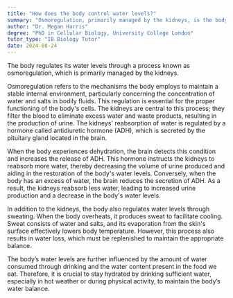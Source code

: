 ```yaml
---
title: "How does the body control water levels?"
summary: "Osmoregulation, primarily managed by the kidneys, is the body's process for controlling water levels."
author: "Dr. Megan Harris"
degree: "PhD in Cellular Biology, University College London"
tutor_type: "IB Biology Tutor"
date: 2024-08-24
---
```


The body regulates its water levels through a process known as osmoregulation, which is primarily managed by the kidneys.

Osmoregulation refers to the mechanisms the body employs to maintain a stable internal environment, particularly concerning the concentration of water and salts in bodily fluids. This regulation is essential for the proper functioning of the body's cells. The kidneys are central to this process; they filter the blood to eliminate excess water and waste products, resulting in the production of urine. The kidneys' reabsorption of water is regulated by a hormone called antidiuretic hormone (ADH), which is secreted by the pituitary gland located in the brain.

When the body experiences dehydration, the brain detects this condition and increases the release of ADH. This hormone instructs the kidneys to reabsorb more water, thereby decreasing the volume of urine produced and aiding in the restoration of the body's water levels. Conversely, when the body has an excess of water, the brain reduces the secretion of ADH. As a result, the kidneys reabsorb less water, leading to increased urine production and a decrease in the body's water levels.

In addition to the kidneys, the body also regulates water levels through sweating. When the body overheats, it produces sweat to facilitate cooling. Sweat consists of water and salts, and its evaporation from the skin's surface effectively lowers body temperature. However, this process also results in water loss, which must be replenished to maintain the appropriate balance.

The body’s water levels are further influenced by the amount of water consumed through drinking and the water content present in the food we eat. Therefore, it is crucial to stay hydrated by drinking sufficient water, especially in hot weather or during physical activity, to maintain the body’s water balance.
    